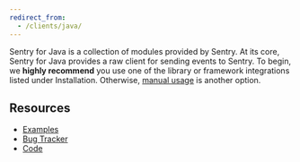 ```yaml
---
redirect_from:
  - /clients/java/
---
```


Sentry for Java is a collection of modules provided by Sentry. At its core, Sentry for Java provides a raw client for sending events to Sentry. To begin, we **highly recommend** you use one of the library or framework integrations listed under Installation. Otherwise, [manual usage](/platforms/java/usage/) is another option.

<GuideGrid platform="java" />

## Resources

- [Examples](https://github.com/getsentry/examples)
- [Bug Tracker](https://github.com/getsentry/sentry-java/issues)
- [Code](https://github.com/getsentry/sentry-java)
